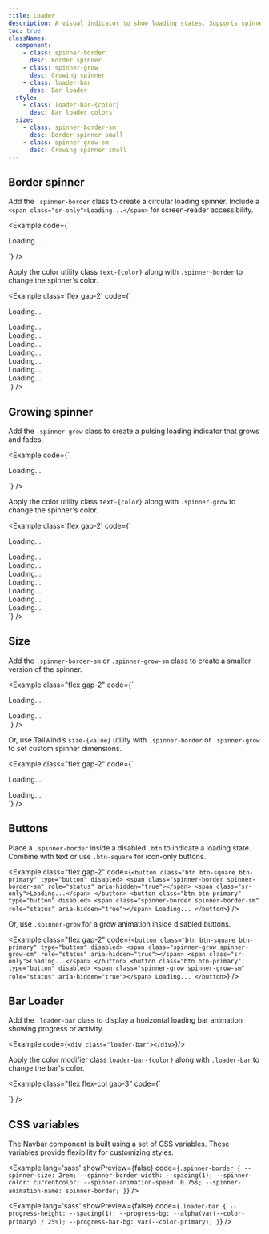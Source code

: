 ```yaml
---
title: Loader
description: A visual indicator to show loading states. Supports spinners, bars, and pulsing effects, fully customizable with Tailwind utility classes.
toc: true
classNames:
  component:
    - class: spinner-border
      desc: Border spinner
    - class: spinner-grow
      desc: Growing spinner
    - class: loader-bar
      desc: Bar loader
  style:
    - class: loader-bar-{color}
      desc: Bar loader colors
  size:
    - class: spinner-border-sm
      desc: Border spinner small
    - class: spinner-grow-sm
      desc: Growing spinner small
---
```


## Border spinner

Add the `.spinner-border` class to create a circular loading spinner. Include a `<span class="sr-only">Loading...</span>` for screen-reader accessibility.

<Example code={`<div class="spinner-border" role="status">
    <span class="sr-only">Loading...</span>
  </div>`}
/>

Apply the color utility class `text-{color}` along with `.spinner-border` to change the spinner's color.

<Example class='flex gap-2'
  code={`<div class="spinner-border text-primary" role="status">
    <span class="sr-only">Loading...</span>
  </div>
  <div class="spinner-border text-secondary" role="status">
    <span class="sr-only">Loading...</span>
  </div>
  <div class="spinner-border text-success" role="status">
    <span class="sr-only">Loading...</span>
  </div>
  <div class="spinner-border text-danger" role="status">
    <span class="sr-only">Loading...</span>
  </div>
  <div class="spinner-border text-warning" role="status">
    <span class="sr-only">Loading...</span>
  </div>
  <div class="spinner-border text-info" role="status">
    <span class="sr-only">Loading...</span>
  </div>
  <div class="spinner-border text-light" role="status">
    <span class="sr-only">Loading...</span>
  </div>
  <div class="spinner-border text-dark" role="status">
    <span class="sr-only">Loading...</span>
  </div>`}
/>


## Growing spinner

Add the `.spinner-grow` class to create a pulsing loading indicator that grows and fades.

<Example code={`<div class="spinner-grow" role="status">
    <span class="sr-only">Loading...</span>
  </div>`}
/>

Apply the color utility class `text-{color}` along with `.spinner-grow` to change the spinner's color.

<Example class='flex gap-2' code={`<div class="spinner-grow text-primary" role="status">
    <span class="sr-only">Loading...</span>
  </div>
  <div class="spinner-grow text-secondary" role="status">
    <span class="sr-only">Loading...</span>
  </div>
  <div class="spinner-grow text-success" role="status">
    <span class="sr-only">Loading...</span>
  </div>
  <div class="spinner-grow text-danger" role="status">
    <span class="sr-only">Loading...</span>
  </div>
  <div class="spinner-grow text-warning" role="status">
    <span class="sr-only">Loading...</span>
  </div>
  <div class="spinner-grow text-info" role="status">
    <span class="sr-only">Loading...</span>
  </div>
  <div class="spinner-grow text-light" role="status">
    <span class="sr-only">Loading...</span>
  </div>
  <div class="spinner-grow text-dark" role="status">
    <span class="sr-only">Loading...</span>
  </div>`}
/>

## Size

Add the `.spinner-border-sm` or `.spinner-grow-sm` class to create a smaller version of the spinner.

<Example class="flex gap-2" code={`<div class="spinner-border spinner-border-sm" role="status">
    <span class="sr-only">Loading...</span>
  </div>
  <div class="spinner-grow spinner-grow-sm" role="status">
    <span class="sr-only">Loading...</span>
  </div>`}
/>

Or, use Tailwind’s `size-{value}` utility with `.spinner-border` or `.spinner-grow` to set custom spinner dimensions.

<Example class="flex gap-2" code={`<div class="spinner-border size-12" role="status">
    <span class="sr-only">Loading...</span>
  </div>
  <div class="spinner-grow size-12" role="status">
    <span class="sr-only">Loading...</span>
  </div>`}
/>

## Buttons

Place a `.spinner-border` inside a disabled `.btn` to indicate a loading state. Combine with text or use `.btn-square` for icon-only buttons.

<Example class="flex gap-2" code={`<button class="btn btn-square btn-primary" type="button" disabled>
    <span class="spinner-border spinner-border-sm" role="status" aria-hidden="true"></span>
    <span class="sr-only">Loading...</span>
  </button>
  <button class="btn btn-primary" type="button" disabled>
    <span class="spinner-border spinner-border-sm" role="status" aria-hidden="true"></span>
    Loading...
  </button>`}
/>

Or, use `.spinner-grow` for a grow animation inside disabled buttons.

<Example class="flex gap-2" code={`<button class="btn btn-square btn-primary" type="button" disabled>
    <span class="spinner-grow spinner-grow-sm" role="status" aria-hidden="true"></span>
    <span class="sr-only">Loading...</span>
  </button>
  <button class="btn btn-primary" type="button" disabled>
    <span class="spinner-grow spinner-grow-sm" role="status" aria-hidden="true"></span>
    Loading...
  </button>`}
/>

## Bar Loader

Add the `.loader-bar` class to display a horizontal loading bar animation showing progress or activity.

<Example code={`<div class="loader-bar"></div>`}/>

Apply the color modifier class `loader-bar-{color}` along with `.loader-bar` to change the bar's color.

<Example class="flex flex-col gap-3" code={`<div class="loader-bar"></div>
  <div class="loader-bar loader-bar-secondary"></div>
  <div class="loader-bar loader-bar-warning"></div>
  <div class="loader-bar loader-bar-danger"></div>
  <div class="loader-bar loader-bar-info"></div>
  <div class="loader-bar loader-bar-success"></div>`}
/>

## CSS variables

The Navbar component is built using a set of CSS variables. These variables provide flexibility for customizing styles.

<Example lang='sass' showPreview={false}
  code={`.spinner-border {
    --spinner-size: 2rem;
    --spinner-border-width: --spacing(1);
    --spinner-color: currentcolor;
    --spinner-animation-speed: 0.75s;
    --spinner-animation-name: spinner-border;
  }`}
/>

<Example lang='sass' showPreview={false}
  code={`.loader-bar {
    --progress-height: --spacing(1);
    --progress-bg: --alpha(var(--color-primary) / 25%);
    --progress-bar-bg: var(--color-primary);
  }`}
/>
